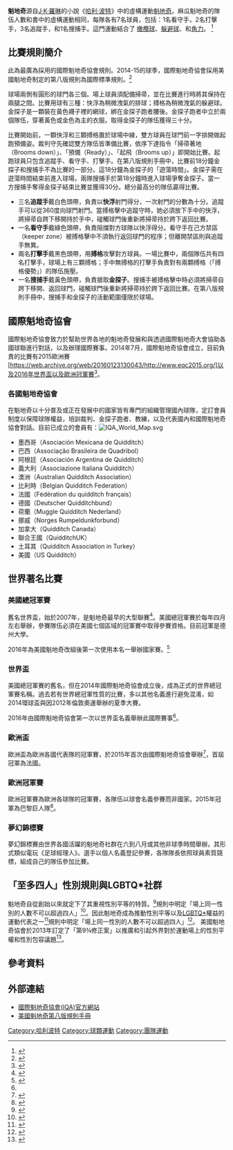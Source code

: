 {{NoteTA
| G1 = HarryPotter
| G2 = Sport
}}
{{About|國際性混賽制撞擊運動|[[哈利·波特|哈利·波特]]中的虛構運動|魁地奇}}
{{Infobox sport
| name       = 魁地奇
| image      = Muggle Quidditch.jpg
| imagesize  = 300px
| caption    = 一名打擊手以搏格阻擋對方追蹤守進攻。
| union= 國際魁地奇協會 [http://www.iqaquidditch.org/]
| nickname= 魁地奇
| first= 2005年於 [[米德爾堡_(佛蒙特州)|米德爾堡]]
| contact= 全接觸<ref>{{cite web |url=http://iqaquidditch.org/initiatives.php |title=Initiatives |publisher=International Quidditch Association |accessdate=2015-03-22 |deadurl=yes |archiveurl=https://web.archive.org/web/20150403115551/http://iqaquidditch.org/initiatives.php |archivedate=2015-04-03 }}</ref>
| team=場上七名，一隊人數上限為21。<br>可在比賽進行的任何時間，在己方禁區後方邊界替補球員。
| mgender= 是
| category   = [[團隊運動|團隊運動]], [[球類運動|球類運動]]
| venue      = 魁地奇球場 （簡稱「球場」）
| equipment = 快浮（排球）<br>搏格（躲避球）<br>金探子（網球） <br>掃帚<br>球門
| olympic    = 無
| country/region = 阿根廷、澳洲、奧地利、巴西、中國、哥倫比亞、厄瓜多、芬蘭、印尼、愛爾蘭、馬來西亞、紐西蘭、北美、挪威、秘魯、菲律賓、波蘭、新加坡、南非、土耳其、烏干達、越南、西歐
}}

'''魁地奇'''源自[[J·K·羅琳|J·K·羅琳]]的小說《[[哈利·波特|哈利·波特]]》中的虛構運動[[魁地奇|魁地奇]]。麻瓜魁地奇的隊伍人數和書中的虛構運動相同，每隊各有7名球員，包括：1名看守手，2名打擊手，3名追蹤手，和1名搜捕手。這門運動結合了 [[橄欖球|橄欖球]]、[[躲避球|躲避球]]、和[[角力|角力]]。 <ref>{{cite web|title=麻瓜版魁地奇　世界盃逾80隊參賽|url=http://www.appledaily.com.tw/realtimenews/article/international/20140406/374198/麻瓜版魁地奇%E3%80%80世界盃逾80隊參賽%E3%80%80|accessdate=2014-04-08|date=2014-04-06|publisher=蘋果日報}}</ref>

==比賽規則簡介==
此為最廣為採用的國際魁地奇協會規則。2014-15的球季，國際魁地奇協會採用美國魁地奇制定的第八版規則為國際標準規則。<ref>{{cite web | url=http://iqaquidditch.org/rulebook.php | title=Rules | publisher=International Quidditch Association | accessdate=2015-03-22 | deadurl=yes | archiveurl=https://web.archive.org/web/20150725071114/http://iqaquidditch.org/rulebook.php | archivedate=2015-07-25 }}</ref>

球場兩側有圓形的球門各三個。場上球員須配備掃帚，並在比賽進行時將其保持在兩腿之間。比賽用球有三種：快浮為稍微洩氣的排球；搏格為稍微洩氣的躲避球。金探子是一顆裝在黃色襪子裡的網球，綁在金探子跑者腰後。金探子跑者中立於兩個隊伍，穿著黃色或金色為主的衣服。取得金探子的隊伍獲得三十分。

比賽開始前，一顆快浮和三顆搏格置於球場中線，雙方球員在球門前一字排開做起跑預備姿。裁判守先確認雙方隊伍皆準備比賽，依序下達指令「掃帚著地（Brooms down）」、「預備（Ready）」、「起飛（Brooms up）」即開始比賽。起跑球員只包含追蹤手、看守手、打擊手。在第八版規則手冊中，比賽前18分鐘金探子和搜捕手不為比賽的一部分。這18分鐘為金探子的「遊蕩時間」。金探子需在遊蕩時間結束前進入球場，兩隊搜捕手於第18分鐘時進入球場爭奪金探子。當一方搜捕手奪得金探子結束比賽並獲得30分。總分最高分的隊伍贏得比賽。

* 三名'''追蹤手'''戴白色頭帶，負責以'''快浮'''射門得分，一次射門的分數為十分。追蹤手可以從360度向球門射門。當搏格擊中追蹤守時，她必須放下手中的快浮，將掃帚自跨下移開持於手中，碰觸球門後重新將掃帚持於跨下返回比賽。
* 一名'''看守手'''戴綠色頭帶，負責阻擋對方球隊以快浮得分。看守手在己方禁區（keeper zone）被搏格擊中不須執行返回球門的程序；但離開禁區則與追蹤手無異。
* 兩名'''打擊手'''戴黑色頭帶，用'''搏格'''攻擊對方球員。一場比賽中，兩個隊伍共有四名打擊手，球場上有三顆搏格；手中無搏格的打擊手負責對有兩顆搏格（「搏格優勢」）的隊伍施壓。
* 一名'''搜捕手'''戴黃色頭帶，負責搶取'''金探子'''。搜捕手被搏格擊中時必須將掃帚自跨下移開、返回球門，碰觸球門後重新將掃帚持於跨下返回比賽。在第八版規則手冊中，搜捕手和金探子的活動範圍僅限於球場。

==國際魁地奇協會==
國際魁地奇協會致力於幫助世界各地的魁地奇發展和與透過國際魁地奇大會協助各國球聯進行對話，以及辦理國際賽事。2014年7月，國際魁地奇協會成立，目前負責的比賽有2015歐洲賽[https://web.archive.org/web/20160123130043/http://www.eqc2015.org/]以及2016年世界盃以及歐洲冠軍賽<ref name=":0">{{Cite web|url =http://www.iqaquidditch.org/cht/events.php|title =活動|accessdate =2015-08-20|author =|date =|publisher =|deadurl =yes|archiveurl =https://web.archive.org/web/20150924040031/http://www.iqaquidditch.org/cht/events.php|archivedate =2015-09-24}}</ref>。
===各國魁地奇協會===
在魁地奇以十分普及或正在發展中的國家皆有專門的組織管理國內球隊，定訂會員制度以保障球隊權益，培訓裁判、金探子跑者、教練，以及代表國內和國際魁地奇協會對話。目前已成立的會員有：[[File:IQA_World_Map.svg|right]]
* 墨西哥（Asociación Mexicana de Quidditch）
* 巴西（Associação Brasileira de Quadribol）
* 阿根廷（Asociación Argentina de Quidditch）
* 義大利（Associazione Italiana Quidditch）
* 澳洲（Australian Quidditch Association）
* 比利時（Belgian Quidditch Federation）
* 法國（Fédération du quidditch français）
* 德國（Deutscher Quidditchbund）
* 荷蘭（Muggle Quidditch Nederland）
* 挪威（Norges Rumpeldunkforbund）
* 加拿大（Quidditch Canada）
* 聯合王國（QuidditchUK）
* 土耳其（Quidditch Association in Turkey）
* 美國（US Quidditch）

== 世界著名比賽 ==

=== 美國總冠軍賽 ===
舊名世界盃，始於2007年，是魁地奇最早的大型聯賽<ref>{{Cite web|url = http://www.usquidditch.org/about/history/|title = History of US Quidditch|accessdate = 2015-08-20|author = |date = |publisher = }}</ref>。美國總冠軍賽於每年四月左右舉辦，參賽隊伍必須在美國七個區域的冠軍賽中取得參賽資格。目前冠軍是德州大學。

2016年為美國魁地奇改組後第一次使用本名一舉辦國家賽。<ref>{{Cite news|url = http://www.usquidditch.org/news/2015/08/event-locations-announced-for-usq-national-and-regional-championships|title = Event Locations Announced for USQ National and Regional Championships|last = |first = |date = 2015-08-10|work = |accessdate = 2015-08-20}}</ref>

=== 世界盃 ===
美國總冠軍賽的舊名，但在2014年國際魁地奇協會成立後，成為正式的世界總冠軍賽名稱。過去若有世界總冠軍性質的比賽，多以其他名義進行避免混淆，如2014環球盃與因2012年倫敦奧運舉辦的夏季大賽。

2016年由國際魁地奇協會第一次以世界盃名義舉辦此國際賽事<ref name=":0" />。

=== 歐洲盃 ===
歐洲盃為歐洲各國代表隊的冠軍賽，於2015年首次由國際魁地奇協會舉辦<ref>{{Cite web|url =http://www.iqaquidditch.org/cht/news.php|title =歐洲賽舉辦地點與日期公布|accessdate =2015-08-20|author =|date =|publisher =|deadurl =yes|archiveurl =https://web.archive.org/web/20150924040032/http://www.iqaquidditch.org/cht/news.php|archivedate =2015-09-24}}</ref>，首屆冠軍為法國。

=== 歐洲冠軍賽 ===
歐洲冠軍賽為歐洲各球隊的冠軍賽，各隊伍以球會名義參賽而非國家。2015年冠軍為巴黎巨人隊<ref>{{Cite news|url = http://quidditchpost.blogspot.tw/2015/04/eqc-2015-tournament-review.html|title = EQC 2015: Tournament Review|last = |first = |date = 2015-04-26|work = |accessdate = 2015-08-20}}</ref>。

=== 夢幻錦標賽 ===
夢幻錦標賽由世界各國活躍的魁地奇社群在六到八月或其他非球季時間舉辦。其形式類似電玩《足球經理人》。選手以個人名義登記參賽，各隊隊長依照球員素質競標，組成自己的隊伍參加比賽。

==「至多四人」性別規則與LGBTQ*社群==
魁地奇自從創始以來就定下了其重視性別平等的特質。<ref>{{cite web|url = http://www.iqaquidditch.org/cht/about.php|title = History; About|publisher = International Quidditch Association|date = |accessdate = 2015-08-20|deadurl = yes|archiveurl = https://web.archive.org/web/20150924040030/http://www.iqaquidditch.org/cht/about.php|archivedate = 2015-09-24}}</ref>規則中明定「場上同一性別的人數不可以超過四人」<ref>{{cite web|url = http://www.iqaquidditch.org/cht/initiatives.php|title = The Four-Maximum Rule; Initiatives|publisher = International Quidditch Associationm|date = |accessdate = 2015-08-20|deadurl = yes|archiveurl = https://web.archive.org/web/20150924040031/http://www.iqaquidditch.org/cht/initiatives.php|archivedate = 2015-09-24}}</ref>。因此魁地奇成為推動性別平等以及[[LGBT|LGBTQ*]]權益的運動代表之一<ref>{{cite web|url = http://www.iqaquidditch.org/cht/about.php|title = History|publisher = International Quidditch Association|date = |accessdate = 2015-08-20|deadurl = yes|archiveurl = https://web.archive.org/web/20150924040030/http://www.iqaquidditch.org/cht/about.php|archivedate = 2015-09-24}}</ref>規則中明定「場上同一性別的人數不可以超過四人」<ref>{{cite web |url=https://www.quidditchuk.org/news/display/902 |title=This Girl Can |publisher=Quidditch UK |date=2015-01-21 |accessdate=2015-03-22 |deadurl=yes |archiveurl=https://web.archive.org/web/20150402195755/https://www.quidditchuk.org/news/display/902 |archivedate=2015-04-02 }}</ref>。 美國魁地奇協會於2013年訂定了「第9¾修正案」以推廣和引起外界對於運動場上的性別平權和性別包容議題<ref>{{cite web|url=http://www.usquidditch.org/about/title-9-3-4 |title=Title 9 ¾; International Quidditch Association |publisher=International Quidditch Association |date= |accessdate=2015-03-22}}</ref>。

==參考資料==
{{Reflist}}

==外部連結==
*[https://web.archive.org/web/20160412014039/http://iqaquidditch.org/ 國際魁地奇協會(IQA)官方網站]
*[https://web.archive.org/web/20150209094242/http://www.iqaquidditch.org/rulebook8.pdf 美國魁地奇第八版規則手冊]

[[Category:哈利波特|Category:哈利波特]]
[[Category:球類運動|Category:球類運動]]
[[Category:團隊運動|Category:團隊運動]]